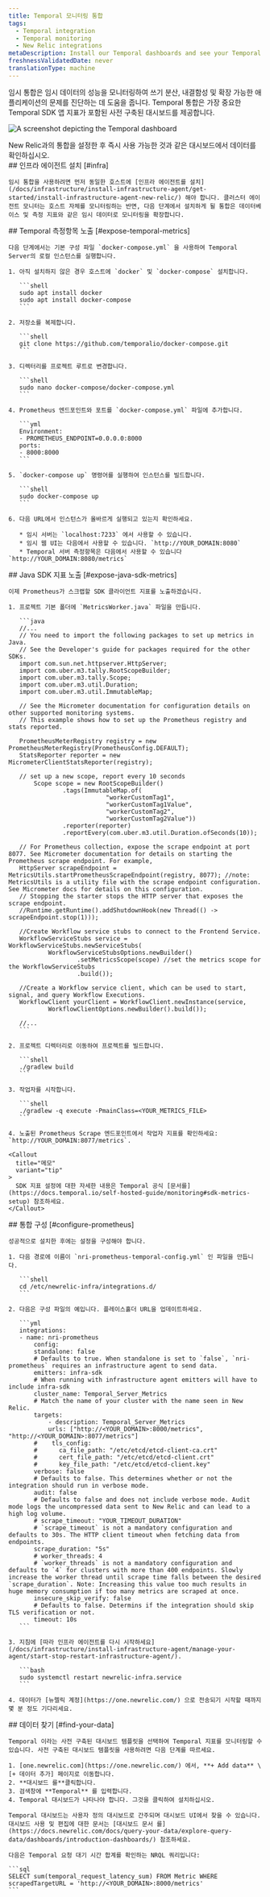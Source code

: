 ```yaml
---
title: Temporal 모니터링 통합
tags:
  - Temporal integration
  - Temporal monitoring
  - New Relic integrations
metaDescription: Install our Temporal dashboards and see your Temporal data in New Relic.
freshnessValidatedDate: never
translationType: machine
---
```



임시 통합은 임시 데이터의 성능을 모니터링하여 쓰기 분산, 내결함성 및 확장 가능한 애플리케이션의 문제를 진단하는 데 도움을 줍니다. Temporal 통합은 가장 중요한 Temporal SDK 앱 지표가 포함된 사전 구축된 대시보드를 제공합니다.

<img
  title="Temporal"
  alt="A screenshot depicting the Temporal dashboard"
  src={infrastructureTemporalDashboard}
/>

<figcaption>
  New Relic과의 통합을 설정한 후 즉시 사용 가능한 것과 같은 대시보드에서 데이터를 확인하십시오.
</figcaption>

<Steps>
  <Step>
    ## 인프라 에이전트 설치 [#infra]

    임시 통합을 사용하려면 먼저 동일한 호스트에 [인프라 에이전트를 설치](/docs/infrastructure/install-infrastructure-agent/get-started/install-infrastructure-agent-new-relic/) 해야 합니다. 클러스터 에이전트 모니터는 호스트 자체를 모니터링하는 반면, 다음 단계에서 설치하게 될 통합은 데이터베이스 및 측정 지표와 같은 임시 데이터로 모니터링을 확장합니다.  

  </Step>

  <Step>
    ## Temporal 측정항목 노출 [#expose-temporal-metrics]

    다음 단계에서는 기본 구성 파일 `docker-compose.yml` 을 사용하여 Temporal Server의 로컬 인스턴스를 실행합니다.

    1. 아직 설치하지 않은 경우 호스트에 `docker` 및 `docker-compose` 설치합니다.

       ```shell
       sudo apt install docker
       sudo apt install docker-compose
       ```

    2. 저장소를 복제합니다.

       ```shell
       git clone https://github.com/temporalio/docker-compose.git
       ```

    3. 디렉터리를 프로젝트 루트로 변경합니다.

       ```shell
       sudo nano docker-compose/docker-compose.yml
       ```

    4. Prometheus 엔드포인트와 포트를 `docker-compose.yml` 파일에 추가합니다.

       ```yml
       Environment:
       - PROMETHEUS_ENDPOINT=0.0.0.0:8000
       ports:
       - 8000:8000
       ```

    5. `docker-compose up` 명령어를 실행하여 인스턴스를 빌드합니다.

       ```shell
       sudo docker-compose up
       ```

    6. 다음 URL에서 인스턴스가 올바르게 실행되고 있는지 확인하세요.

       * 임시 서버는 `localhost:7233` 에서 사용할 수 있습니다.
       * 임시 웹 UI는 다음에서 사용할 수 있습니다. `http://YOUR_DOMAIN:8080`
       * Temporal 서버 측정항목은 다음에서 사용할 수 있습니다 `http://YOUR_DOMAIN:8080/metrics`
  </Step>

  <Step>
    ## Java SDK 지표 노출 [#expose-java-sdk-metrics]

    이제 Prometheus가 스크랩할 SDK 클라이언트 지표를 노출하겠습니다.

    1. 프로젝트 기본 폴더에 `MetricsWorker.java` 파일을 만듭니다.

       ```java
       //...
       // You need to import the following packages to set up metrics in Java.
       // See the Developer's guide for packages required for the other SDKs.
       import com.sun.net.httpserver.HttpServer;
       import com.uber.m3.tally.RootScopeBuilder;
       import com.uber.m3.tally.Scope;
       import com.uber.m3.util.Duration;
       import com.uber.m3.util.ImmutableMap;

       // See the Micrometer documentation for configuration details on other supported monitoring systems.
       // This example shows how to set up the Prometheus registry and stats reported.

       PrometheusMeterRegistry registry = new PrometheusMeterRegistry(PrometheusConfig.DEFAULT);
       StatsReporter reporter = new MicrometerClientStatsReporter(registry);

       // set up a new scope, report every 10 seconds
           Scope scope = new RootScopeBuilder()
                   .tags(ImmutableMap.of(
                               "workerCustomTag1",
                               "workerCustomTag1Value",
                               "workerCustomTag2",
                               "workerCustomTag2Value"))
                   .reporter(reporter)
                   .reportEvery(com.uber.m3.util.Duration.ofSeconds(10));

       // For Prometheus collection, expose the scrape endpoint at port 8077. See Micrometer documentation for details on starting the Prometheus scrape endpoint. For example,
       HttpServer scrapeEndpoint = MetricsUtils.startPrometheusScrapeEndpoint(registry, 8077); //note: MetricsUtils is a utility file with the scrape endpoint configuration. See Micrometer docs for details on this configuration.
       // Stopping the starter stops the HTTP server that exposes the scrape endpoint.
       //Runtime.getRuntime().addShutdownHook(new Thread(() -> scrapeEndpoint.stop(1)));

       //Create Workflow service stubs to connect to the Frontend Service.
       WorkflowServiceStubs service = WorkflowServiceStubs.newServiceStubs(
               WorkflowServiceStubsOptions.newBuilder()
                       .setMetricsScope(scope) //set the metrics scope for the WorkflowServiceStubs
                       .build());

       //Create a Workflow service client, which can be used to start, signal, and query Workflow Executions.
       WorkflowClient yourClient = WorkflowClient.newInstance(service,
               WorkflowClientOptions.newBuilder().build());

       //...
       ```

    2. 프로젝트 디렉터리로 이동하여 프로젝트를 빌드합니다.

       ```shell
       ./gradlew build
       ```

    3. 작업자를 시작합니다.

       ```shell
       ./gradlew -q execute -PmainClass=<YOUR_METRICS_FILE>
       ```

    4. 노출된 Prometheus Scrape 엔드포인트에서 작업자 지표를 확인하세요: `http://YOUR_DOMAIN:8077/metrics`.

    <Callout
      title="메모"
      variant="tip"
    >
      SDK 지표 설정에 대한 자세한 내용은 Temporal 공식 [문서를](https://docs.temporal.io/self-hosted-guide/monitoring#sdk-metrics-setup) 참조하세요.
    </Callout>
  </Step>

  <Step>
    ## 통합 구성 [#configure-prometheus]

    성공적으로 설치한 후에는 설정을 구성해야 합니다.

    1. 다음 경로에 이름이 `nri-prometheus-temporal-config.yml` 인 파일을 만듭니다.

       ```shell
       cd /etc/newrelic-infra/integrations.d/
       ```

    2. 다음은 구성 파일의 예입니다. 플레이스홀더 URL을 업데이트하세요.

       ```yml
       integrations:
       - name: nri-prometheus
           config:
           standalone: false
           # Defaults to true. When standalone is set to `false`, `nri-prometheus` requires an infrastructure agent to send data.
           emitters: infra-sdk
           # When running with infrastructure agent emitters will have to include infra-sdk
           cluster_name: Temporal_Server_Metrics
           # Match the name of your cluster with the name seen in New Relic.
           targets:
               - description: Temporal_Server_Metrics
               urls: ["http://<YOUR_DOMAIN>:8000/metrics", "http://<YOUR_DOMAIN>:8077/metrics"]
           #    tls_config:
           #      ca_file_path: "/etc/etcd/etcd-client-ca.crt"
           #      cert_file_path: "/etc/etcd/etcd-client.crt"
           #      key_file_path: "/etc/etcd/etcd-client.key"
           verbose: false
           # Defaults to false. This determines whether or not the integration should run in verbose mode.
           audit: false
           # Defaults to false and does not include verbose mode. Audit mode logs the uncompressed data sent to New Relic and can lead to a high log volume.
           # scrape_timeout: "YOUR_TIMEOUT_DURATION"
           # `scrape_timeout` is not a mandatory configuration and defaults to 30s. The HTTP client timeout when fetching data from endpoints.
           scrape_duration: "5s"
           # worker_threads: 4
           # `worker_threads` is not a mandatory configuration and defaults to `4` for clusters with more than 400 endpoints. Slowly increase the worker thread until scrape time falls between the desired `scrape_duration`. Note: Increasing this value too much results in huge memory consumption if too many metrics are scraped at once.
           insecure_skip_verify: false
           # Defaults to false. Determins if the integration should skip TLS verification or not.
           timeout: 10s
       ```

    3. 지침에 [따라 인프라 에이전트를 다시 시작하세요](/docs/infrastructure/install-infrastructure-agent/manage-your-agent/start-stop-restart-infrastructure-agent/).

       ```bash
       sudo systemctl restart newrelic-infra.service
       ```

    4. 데이터가 [뉴렐릭 계정](https://one.newrelic.com/) 으로 전송되기 시작할 때까지 몇 분 정도 기다리세요.
  </Step>

  <Step>
    ## 데이터 찾기 [#find-your-data]

    Temporal 이라는 사전 구축된 대시보드 템플릿을 선택하여 Temporal 지표를 모니터링할 수 있습니다. 사전 구축된 대시보드 템플릿을 사용하려면 다음 단계를 따르세요.

    1. [one.newrelic.com](https://one.newrelic.com/) 에서, **+ Add data** \[+ 데이터 추가] 페이지로 이동합니다.
    2. **대시보드 를**클릭합니다.
    3. 검색창에 **Temporal** 를 입력합니다.
    4. Temporal 대시보드가 나타나야 합니다. 그것을 클릭하여 설치하십시오.

    Temporal 대시보드는 사용자 정의 대시보드로 간주되며 대시보드 UI에서 찾을 수 있습니다.대시보드 사용 및 편집에 대한 문서는 [대시보드 문서 를](https://docs.newrelic.com/docs/query-your-data/explore-query-data/dashboards/introduction-dashboards/) 참조하세요.

    다음은 Temporal 요청 대기 시간 합계를 확인하는 NRQL 쿼리입니다:

    ```sql
    SELECT sum(temporal_request_latency_sum) FROM Metric WHERE scrapedTargetURL = 'http://<YOUR_DOMAIN>:8000/metrics'
    ```
  </Step>
</Steps>